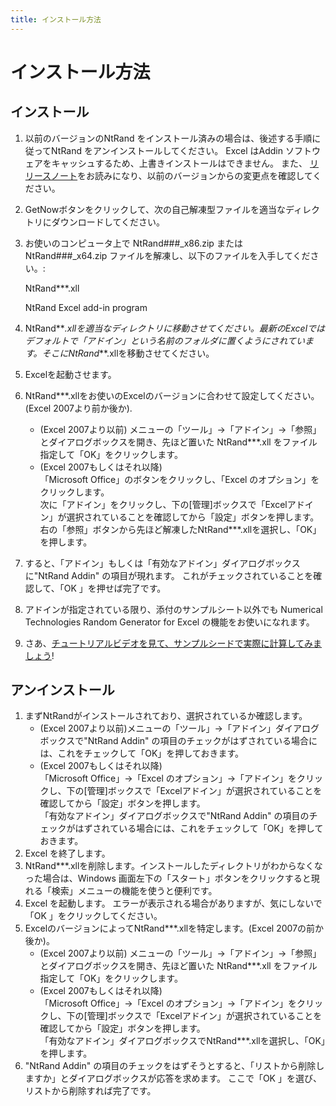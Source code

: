 ```yaml
---
title: インストール方法
---
```


# インストール方法

## インストール

1.  以前のバージョンのNtRand をインストール済みの場合は、後述する手順に従ってNtRand をアンインストールしてください。 Excel はAddin ソフトウェアをキャッシュするため、上書きインストールはできません。 また、 [リリースノート](https://www.ntrand.com/jp/release-note/ "リリースノート")をお読みになり、以前のバージョンからの変更点を確認してください。
2.  GetNowボタンをクリックして、次の自己解凍型ファイルを適当なディレクトリにダウンロードしてください。
3.  お使いのコンピュータ上で NtRand###\_x86.zip または NtRand###\_x64.zip ファイルを解凍し、以下のファイルを入手してください。:

    NtRand\*\*\*.xll

    NtRand Excel add-in program

4.  NtRand**_.xllを適当なディレクトリに移動させてください。最新のExcelではデフォルトで「アドイン」という名前のフォルダに置くようにされています。そこにNtRand_**.xllを移動させてください。
5.  Excelを起動させます。
6.  NtRand\*\*\*.xllをお使いのExcelのバージョンに合わせて設定してください。(Excel 2007より前か後か).
    - (Excel 2007より以前) メニューの「ツール」->「アドイン」->「参照」とダイアログボックスを開き、先ほど置いた NtRand\*\*\*.xll をファイル指定して「OK」をクリックします。
    - (Excel 2007もしくはそれ以降)\
      「Microsoft Office」のボタンをクリックし、「Excel のオプション」をクリックします。\
      次に「アドイン」をクリックし、下の[管理]ボックスで「Excelアドイン」が選択されていることを確認してから「設定」ボタンを押します。\
      右の「参照」ボタンから先ほど解凍したNtRand\*\*\*.xllを選択し、「OK」を押します。
7.  すると、「アドイン」もしくは「有効なアドイン」ダイアログボックスに"NtRand Addin" の項目が現れます。 これがチェックされていることを確認して、「OK 」を押せば完了です。
8.  アドインが指定されている限り、添付のサンプルシート以外でも Numerical Technologies Random Generator for Excel の機能をお使いになれます。
9.  さあ、[チュートリアルビデオを見て、サンプルシードで実際に計算してみましょう](https://www.ntrand.com/jp/download/#local_sampleFiles "Download sample sheets and a tutorial video")!

## アンインストール

1.  まずNtRandがインストールされており、選択されているか確認します。
    - (Excel 2007より以前)メニューの「ツール」->「アドイン」ダイアログボックスで"NtRand Addin" の項目のチェックがはずされている場合には、これをチェックして「OK」を押しておきます。
    - (Excel 2007もしくはそれ以降)\
      「Microsoft Office」->「Excel のオプション」->「アドイン」をクリックし、下の[管理]ボックスで「Excelアドイン」が選択されていることを確認してから「設定」ボタンを押します。\
      「有効なアドイン」ダイアログボックスで"NtRand Addin" の項目のチェックがはずされている場合には、これをチェックして「OK」を押しておきます。
2.  Excel を終了します。
3.  NtRand\*\*\*.xllを削除します。インストールしたディレクトリがわからなくなった場合は、Windows 画面左下の「スタート」ボタンをクリックすると現れる「検索」メニューの機能を使うと便利です。
4.  Excel を起動します。 エラーが表示される場合がありますが、気にしないで「OK 」をクリックしてください。
5.  ExcelのバージョンによってNtRand\*\*\*.xllを特定します。(Excel 2007の前か後か)。
    - (Excel 2007より以前) メニューの「ツール」->「アドイン」->「参照」とダイアログボックスを開き、先ほど置いた NtRand\*\*\*.xll をファイル指定して「OK」をクリックします。
    - (Excel 2007もしくはそれ以降)\
      「Microsoft Office」->「Excel のオプション」->「アドイン」をクリックし、下の[管理]ボックスで「Excelアドイン」が選択されていることを確認してから「設定」ボタンを押します。\
      「有効なアドイン」ダイアログボックスでNtRand\*\*\*.xllを選択し、「OK」を押します。
6.  "NtRand Addin" の項目のチェックをはずそうとすると、「リストから削除しますか」とダイアログボックスが応答を求めます。 ここで「OK 」を選び、リストから削除すれば完了です。

